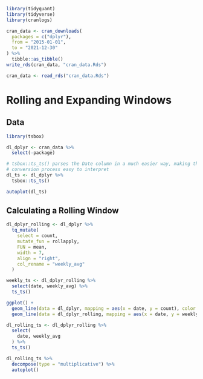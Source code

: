 ```r
library(tidyquant)
library(tidyverse)
library(cranlogs)

cran_data <- cran_downloads(
  packages = c("dplyr"),
  from = "2015-01-01",
  to = "2021-12-30"
) %>%
  tibble::as_tibble()
write_rds(cran_data, "cran_data.Rds")

cran_data <- read_rds("cran_data.Rds")
```

# Rolling and Expanding Windows

## Data



```r
library(tsbox)

dl_dplyr <- cran_data %>%
  select(-package)

# tsbox::ts_ts() parses the Date column in a much easier way, making the
# conversion process easy to interpret
dl_ts <- dl_dplyr %>%
  tsbox::ts_ts()

autoplot(dl_ts)
```


## Calculating a Rolling Window

```r
dl_dplyr_rolling <- dl_dplyr %>%
  tq_mutate(
    select = count,
    mutate_fun = rollapply,
    FUN = mean,
    width = 7,
    align = "right",
    col_rename = "weekly_avg"
  )

weekly_ts <- dl_dplyr_rolling %>%
  select(date, weekly_avg) %>%
  ts_ts()
```

```r
ggplot() +
  geom_line(data = dl_dplyr, mapping = aes(x = date, y = count), color = "grey50") +
  geom_line(data = dl_dplyr_rolling, mapping = aes(x = date, y = weekly_avg), color = "red")
```


```r
dl_rolling_ts <- dl_dplyr_rolling %>%
  select(
    date, weekly_avg
  ) %>%
  ts_ts()

dl_rolling_ts %>%
  decompose(type = "multiplicative") %>%
  autoplot()
```
